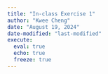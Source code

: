 ```yaml
---
title: "In-class Exercise 1"
author: "Kwee Cheng"
date: "August 19, 2024"
date-modified: "last-modified"
execute: 
  eval: true
  echo: true
  freeze: true
---
```

